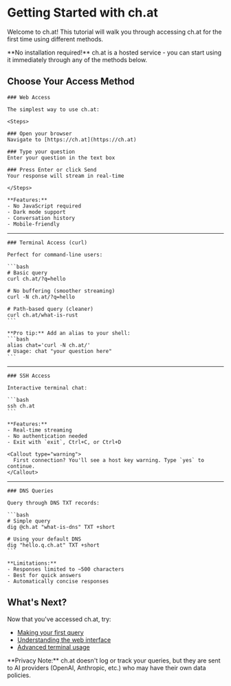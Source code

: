 # Getting Started with ch.at


Welcome to ch.at! This tutorial will walk you through accessing ch.at for the first time using different methods.

<Callout type="info">
  **No installation required!** ch.at is a hosted service - you can start using it immediately through any of the methods below.
</Callout>

## Choose Your Access Method


    ### Web Access
    
    The simplest way to use ch.at:
    
    <Steps>
    
    ### Open your browser
    Navigate to [https://ch.at](https://ch.at)
    
    ### Type your question
    Enter your question in the text box
    
    ### Press Enter or click Send
    Your response will stream in real-time
    
    </Steps>
    
    **Features:**
    - No JavaScript required
    - Dark mode support
    - Conversation history
    - Mobile-friendly
  

---


    ### Terminal Access (curl)
    
    Perfect for command-line users:
    
    ```bash
    # Basic query
    curl ch.at/?q=hello
    
    # No buffering (smoother streaming)
    curl -N ch.at/?q=hello
    
    # Path-based query (cleaner)
    curl ch.at/what-is-rust
    ```
    
    **Pro tip:** Add an alias to your shell:
    ```bash
    alias chat='curl -N ch.at/'
    # Usage: chat "your question here"
    ```
  

---


    ### SSH Access
    
    Interactive terminal chat:
    
    ```bash
    ssh ch.at
    ```
    
    **Features:**
    - Real-time streaming
    - No authentication needed
    - Exit with `exit`, Ctrl+C, or Ctrl+D
    
    <Callout type="warning">
      First connection? You'll see a host key warning. Type `yes` to continue.
    </Callout>
  

---


    ### DNS Queries
    
    Query through DNS TXT records:
    
    ```bash
    # Simple query
    dig @ch.at "what-is-dns" TXT +short
    
    # Using your default DNS
    dig "hello.q.ch.at" TXT +short
    ```
    
    **Limitations:**
    - Responses limited to ~500 characters
    - Best for quick answers
    - Automatically concise responses
  

## What's Next?

Now that you've accessed ch.at, try:

- [Making your first query](/tutorials/first-query)
- [Understanding the web interface](/tutorials/web-interface)
- [Advanced terminal usage](/tutorials/terminal-usage)

<Callout>
  **Privacy Note:** ch.at doesn't log or track your queries, but they are sent to AI providers (OpenAI, Anthropic, etc.) who may have their own data policies.
</Callout>